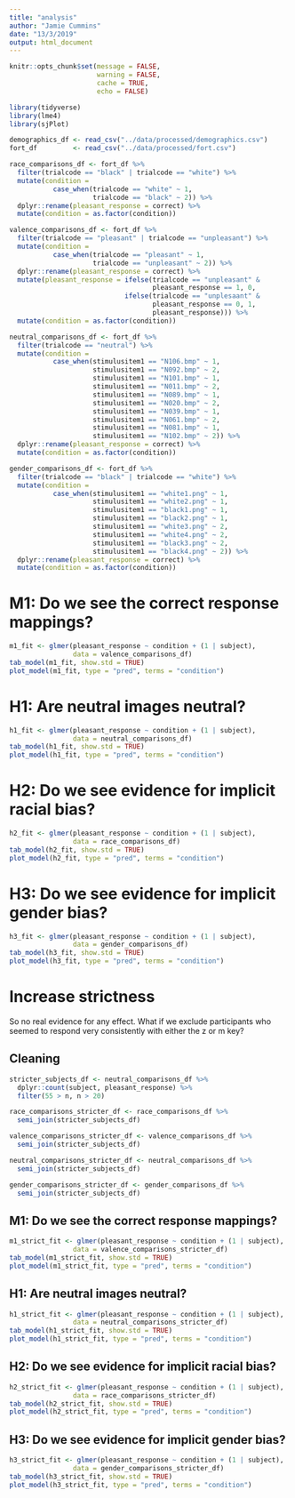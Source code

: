 ```yaml
---
title: "analysis"
author: "Jamie Cummins"
date: "13/3/2019"
output: html_document
---
```


```r
knitr::opts_chunk$set(message = FALSE, 
                      warning = FALSE, 
                      cache = TRUE,
                      echo = FALSE)

```

```r
library(tidyverse)
library(lme4)
library(sjPlot)

demographics_df <- read_csv("../data/processed/demographics.csv")
fort_df         <- read_csv("../data/processed/fort.csv")
```

```r
race_comparisons_df <- fort_df %>%
  filter(trialcode == "black" | trialcode == "white") %>%
  mutate(condition = 
           case_when(trialcode == "white" ~ 1,
                     trialcode == "black" ~ 2)) %>%
  dplyr::rename(pleasant_response = correct) %>%
  mutate(condition = as.factor(condition))

valence_comparisons_df <- fort_df %>%
  filter(trialcode == "pleasant" | trialcode == "unpleasant") %>%
  mutate(condition = 
           case_when(trialcode == "pleasant" ~ 1,
                     trialcode == "unpleasant" ~ 2)) %>%
  dplyr::rename(pleasant_response = correct) %>%
  mutate(pleasant_response = ifelse(trialcode == "unpleasant" & 
                                    pleasant_response == 1, 0,
                             ifelse(trialcode == "unplesaant" & 
                                    pleasant_response == 0, 1, 
                                    pleasant_response))) %>%
  mutate(condition = as.factor(condition))

neutral_comparisons_df <- fort_df %>%
  filter(trialcode == "neutral") %>%
  mutate(condition = 
           case_when(stimulusitem1 == "N106.bmp" ~ 1,
                     stimulusitem1 == "N092.bmp" ~ 2,
                     stimulusitem1 == "N101.bmp" ~ 1,
                     stimulusitem1 == "N011.bmp" ~ 2,
                     stimulusitem1 == "N089.bmp" ~ 1,
                     stimulusitem1 == "N020.bmp" ~ 2,
                     stimulusitem1 == "N039.bmp" ~ 1, 
                     stimulusitem1 == "N061.bmp" ~ 2,
                     stimulusitem1 == "N081.bmp" ~ 1,
                     stimulusitem1 == "N102.bmp" ~ 2)) %>%
  dplyr::rename(pleasant_response = correct) %>%
  mutate(condition = as.factor(condition))

gender_comparisons_df <- fort_df %>%
  filter(trialcode == "black" | trialcode == "white") %>%
  mutate(condition = 
           case_when(stimulusitem1 == "white1.png" ~ 1,
                     stimulusitem1 == "white2.png" ~ 1,
                     stimulusitem1 == "black1.png" ~ 1,
                     stimulusitem1 == "black2.png" ~ 1,
                     stimulusitem1 == "white3.png" ~ 2,
                     stimulusitem1 == "white4.png" ~ 2,
                     stimulusitem1 == "black3.png" ~ 2, 
                     stimulusitem1 == "black4.png" ~ 2)) %>%
  dplyr::rename(pleasant_response = correct) %>%
  mutate(condition = as.factor(condition))
```

# M1: Do we see the correct response mappings?

```r
m1_fit <- glmer(pleasant_response ~ condition + (1 | subject), 
                data = valence_comparisons_df)
tab_model(m1_fit, show.std = TRUE)
plot_model(m1_fit, type = "pred", terms = "condition")

```

# H1: Are neutral images neutral?

```r
h1_fit <- glmer(pleasant_response ~ condition + (1 | subject), 
                data = neutral_comparisons_df)
tab_model(h1_fit, show.std = TRUE)
plot_model(h1_fit, type = "pred", terms = "condition")

```

# H2: Do we see evidence for implicit racial bias?

```r
h2_fit <- glmer(pleasant_response ~ condition + (1 | subject), 
                data = race_comparisons_df)
tab_model(h2_fit, show.std = TRUE)
plot_model(h2_fit, type = "pred", terms = "condition")

```

# H3: Do we see evidence for implicit gender bias?

```r
h3_fit <- glmer(pleasant_response ~ condition + (1 | subject), 
                data = gender_comparisons_df)
tab_model(h3_fit, show.std = TRUE)
plot_model(h3_fit, type = "pred", terms = "condition")

```

# Increase strictness

So no real evidence for any effect. What if we exclude participants who seemed to respond very consistently with either the z or m key?

## Cleaning

```r
stricter_subjects_df <- neutral_comparisons_df %>%
  dplyr::count(subject, pleasant_response) %>%
  filter(55 > n, n > 20)
```

```r
race_comparisons_stricter_df <- race_comparisons_df %>%
  semi_join(stricter_subjects_df)

valence_comparisons_stricter_df <- valence_comparisons_df %>%
  semi_join(stricter_subjects_df)

neutral_comparisons_stricter_df <- neutral_comparisons_df %>%
  semi_join(stricter_subjects_df)

gender_comparisons_stricter_df <- gender_comparisons_df %>%
  semi_join(stricter_subjects_df)
```

## M1: Do we see the correct response mappings?

```r
m1_strict_fit <- glmer(pleasant_response ~ condition + (1 | subject), 
                data = valence_comparisons_stricter_df)
tab_model(m1_strict_fit, show.std = TRUE)
plot_model(m1_strict_fit, type = "pred", terms = "condition")

```

## H1: Are neutral images neutral?

```r
h1_strict_fit <- glmer(pleasant_response ~ condition + (1 | subject), 
                data = neutral_comparisons_stricter_df)
tab_model(h1_strict_fit, show.std = TRUE)
plot_model(h1_strict_fit, type = "pred", terms = "condition")

```

## H2: Do we see evidence for implicit racial bias?

```r
h2_strict_fit <- glmer(pleasant_response ~ condition + (1 | subject), 
                data = race_comparisons_stricter_df)
tab_model(h2_strict_fit, show.std = TRUE)
plot_model(h2_strict_fit, type = "pred", terms = "condition")

```

## H3: Do we see evidence for implicit gender bias?

```r
h3_strict_fit <- glmer(pleasant_response ~ condition + (1 | subject), 
                data = gender_comparisons_stricter_df)
tab_model(h3_strict_fit, show.std = TRUE)
plot_model(h3_strict_fit, type = "pred", terms = "condition")

```







